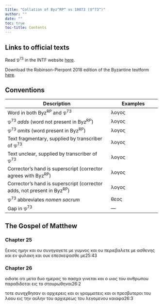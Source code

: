 ```yaml
---
title: "Collation of Byz^RP^ vs 10073 (𝔓^73^)"
author: ""
date: ""
toc: true
toc-title: Contents
---
```


::: {.callout-note appearance="minimal" icon="false" collapse="true"}
# Links to official texts

Read 𝔓^73^ in the INTF website [here](https://ntvmr.uni-muenster.de/manuscript-workspace?docID=10073).

Download the Robinson-Pierpont 2018 edition of the Byzantine textform [here](https://web.archive.org/web/20210413060536/https://byzantinetext.com/wp-content/uploads/2021/03/robinson-pierpont-2018-gnt-edition.pdf).


:::


::: {.callout-note appearance="minimal" icon="false" collapse="true"}
# Conventions

| Description                                                              	| Examples                           	|
|--------------------------------------------------------------------------	|------------------------------------	|
| Word in both Byz^RP^ and 𝔓^73^                                   	| λογος                              	|
| 𝔓^73^ *adds* (word not present in Byz^RP^)                       	| [λογος]{.greek-added}            	|
| 𝔓^73^ *omits* (word present in Byz^RP^)                          	| [λογος]{.greek-omitted}          	|
| Text fragmentary, supplied by transcriber of 𝔓^73^               	| [λογος]{.greek-supplied}         	|
| Text unclear, supplied by transcriber of 𝔓^73^                   	| [λογος]{.unclear}                	|
| Corrector's hand is superscript (corrector agrees with Byz^RP^)          	| [λογος]{.corr}                   	|
| Corrector's hand is superscript (corrector adds, not present in Byz^RP^) 	| [[λογος]{.corr}]{.greek-added} 	|
| 𝔓^73^ abbreviates *nomen sacrum*                                 	| [θεος]{.greek-abbr}            	|
| Gap in 𝔓^73^                                                     	| [―]{.gap}                        	|
:::

## The Gospel of Matthew

### Chapter 25

[ξενος]{.greek-omitted} [ημην]{.greek-omitted} [και]{.greek-omitted} [ου]{.greek-omitted} [συνηγαγετε]{.greek-omitted} [με]{.greek-omitted} [γυμνος]{.greek-omitted} [και]{.greek-omitted} [ου]{.greek-omitted} [περιεβαλετε]{.greek-omitted} [με]{.greek-omitted} [ασθενης]{.greek-supplied} [και]{.greek-supplied} [ε]{.greek-supplied}[ν]{.unclear} [φυ]{.greek-supplied}[λακη]{.greek-supplied} [κ]{.greek-supplied}[αι]{.unclear} ουκ ε[π]{.unclear}[εσκε]{.greek-supplied}[ψασθε]{.greek-supplied} [μ]{.greek-supplied}[ε]{.unclear}[25:43]{.aside}

### Chapter 26

[οιδατε]{.greek-omitted} [οτι]{.greek-omitted} [μετα]{.greek-omitted} [δυο]{.greek-omitted} [ημερας]{.greek-omitted} [το]{.greek-omitted} [πασχα]{.greek-omitted} [γινεται]{.greek-omitted} [και]{.greek-omitted} [ο]{.greek-omitted} [υιος]{.greek-omitted} [του]{.greek-omitted} [ανθρωπου]{.greek-omitted} [παραδιδοται]{.greek-omitted} [εις]{.greek-omitted} [το]{.greek-supplied} [στ]{.greek-supplied}[α]{.unclear}υρω[θ]{.unclear}[ηναι]{.greek-supplied}[26:2]{.aside}

[τοτε]{.greek-supplied} [συ]{.greek-supplied}νη[χθ]{.unclear}[ησαν]{.greek-supplied} [οι]{.greek-omitted} [αρχιερεις]{.greek-omitted} [και]{.greek-omitted} [οι]{.greek-omitted} [γραμματεις]{.greek-omitted} [και]{.greek-omitted} [οι]{.greek-omitted} [πρεσβυτεροι]{.greek-omitted} [του]{.greek-omitted} [λαου]{.greek-omitted} [εις]{.greek-omitted} [την]{.greek-omitted} [αυλην]{.greek-omitted} [του]{.greek-omitted} [αρχιερεως]{.greek-omitted} [του]{.greek-omitted} [λεγομενου]{.greek-omitted} [καιαφα]{.greek-omitted}[26:3]{.aside}

